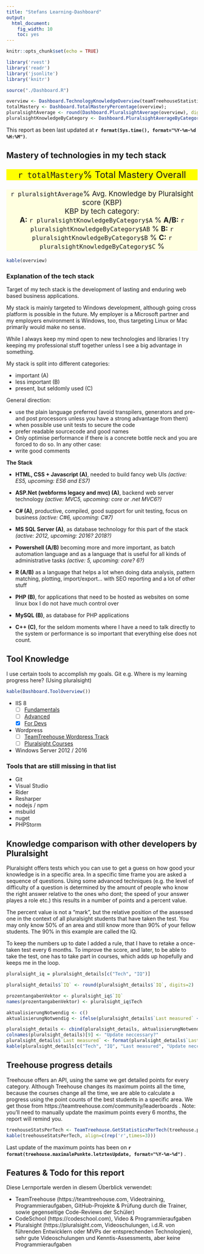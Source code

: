 ```yaml
---
title: "Stefans Learning-Dashboard"
output: 
  html_document: 
    fig_width: 10
    toc: yes
---
```


```r
knitr::opts_chunk$set(echo = TRUE)

library('rvest')
library('readr')
library('jsonlite')
library('knitr')

source("./Dashboard.R")

overview <- Dashboard.TechnologyKnowledgeOverview(teamTreehouseStatisticsPerTech)
totalMastery <- Dashboard.TotalMasteryPercentage(overview);
pluralsightAverage <- round(Dashboard.PluralsightAverage(overview), digits = 2);
pluralsightKnowledgeByCategory <- Dashboard.PluralsightAverageByCategory(overview);
```

This report as been last updated at **`r format(Sys.time(), format="%Y-%m-%d %H:%M")`**.

## Mastery of technologies in my tech stack

<div style="text-align:center; font-size: 18pt; background-color:yellow">
  `r totalMastery`% Total Mastery Overall<br/>
</div>
<div style="text-align:center; font-size: 14pt; background-color:lightyellow">
  `r pluralsightAverage`% Avg. Knowledge by Pluralsight score (KBP)<br/>
  KBP by tech category: <br/>
  **A:** `r pluralsightKnowledgeByCategory$A` %
  **A/B:** `r pluralsightKnowledgeByCategory$AB` %
  **B:** `r pluralsightKnowledgeByCategory$B` %
  **C:** `r pluralsightKnowledgeByCategory$C` %
</div>

```r
kable(overview)
```

### Explanation of the tech stack

Target of my tech stack is the development of lasting and enduring web based business applications.

My stack is mainly targeted to Windows development, although going cross platform is possible in the future. My employer is a Microsoft partner and my employers environment is Windows, too, thus targeting Linux or Mac primarily would make no sense. 

While I always keep my mind open to new technologies and libraries I try keeping my professional stuff together unless I see a big advantage in something.

My stack is split into different categories: 

  - important (A)
  - less important (B)
  - present, but seldomly used (C)

General direction: 

  - use the plain language preferred (avoid transpilers, generators and pre- and post processors unless you have a strong advantage from them)
  - when possible use unit tests to secure the code
  - prefer readable sourcecode and good names 
  - Only optimise performance if there is a concrete bottle neck and you are forced to do so. In any other case: 
  - write good comments

**The Stack** 

- **HTML, CSS + Javascript (A)**, needed to build fancy web UIs *(active: ES5, upcoming: ES6 and ES7)*
- **ASP.Net (webforms legacy and mvc) (A)**, backend web server technology *(active: MVC5, upcoming: core or .net MVC6?)*
- **C# (A)**, productive, compiled, good support for unit testing, focus on business *(active: C#6, upcoming: C#7)*
- **MS SQL Server (A)**, as database technology for this part of the stack *(active: 2012, upcoming: 2016? 2018?)*
- **Powershell (A/B)** becoming more and more important, as batch automation language and as a language that is useful for all kinds of administrative tasks *(active: 5, upcoming: core? 6?)*
- **R (A/B)** as a language that helps a lot when doing data analysis, pattern matching, plotting, import/export... with SEO reporting and a lot of other stuff

- **PHP (B)**, for applications that need to be hosted as websites on some linux box I do not have much control over
- **MySQL (B)**, as database for PHP applications

- **C++ (C)**, for the seldom moments where I have a need to talk directly to the system or performance is so important that everything else does not count.


## Tool Knowledge

I use certain tools to accomplish my goals.
Git e.g.
Where is my learning progress here? (Using pluralsight)

```r
kable(Dashboard.ToolOverview())
```

  - IIS 8 
     - [ ] [Fundamentals](https://app.pluralsight.com/library/courses/iis-administration-fundamentals/table-of-contents) 
     - [ ] [Advanced](https://app.pluralsight.com/library/courses/iis-administration-in-depth/table-of-contents) 
     - [x] [For Devs](https://app.pluralsight.com/library/courses/iis-for-developers/table-of-contents)
  - Wordpress
     - [ ] [TeamTreehouse Wordpress Track](https://teamtreehouse.com/tracks/development-for-wordpress)
     - [ ] [Pluralsight Courses](https://app.pluralsight.com/library/search?q=Wordpress)
  - Windows Server 2012 / 2016

### Tools that are still missing in that list

  - Git
  - Visual Studio 
  - Rider
  - Resharper
  - nodejs / npm
  - msbuild
  - nuget
  - PHPStorm

## Knowledge comparison with other developers by Pluralsight

Pluralsight offers tests which you can use to get a guess on how good your knowledge is in a specific area. In a specific time frame you are asked a sequence of questions. Using some advanced techniques (e.g. the level of difficulty of a question is determined by the amount of people who know the right answer relative to the ones who dont; the speed of your answer playes a role etc.) this results in a number of points and a percent value.

The percent value is not a "mark", but the relative position of the assessed one in the context of all pluralsight students that have taken the test. You may only know 50% of an area and still know more than 90% of your fellow students. The 90% in this example are called the IQ.

To keep the numbers up to date I added a rule, that I have to retake a once-taken test every 6 months. To improve the score, and later, to be able to take the test, one has to take part in courses, which adds up hopefully and keeps me in the loop.

```r

pluralsight_iq = pluralsight_details[c("Tech", "IQ")]

pluralsight_details$`IQ` <- round(pluralsight_details$`IQ`, digits=2)

prozentangabenVektor <- pluralsight_iq$`IQ`
names(prozentangabenVektor) <- pluralsight_iq$Tech

aktualisierungNotwendig <- c()
aktualisierungNotwendig <- ifelse(pluralsight_details$`Last measured` < overagedDate, "Update neccessary!", "")

pluralsight_details <- cbind(pluralsight_details, aktualisierungNotwendig)
colnames(pluralsight_details)[9] <- "Update neccessary?"
pluralsight_details$`Last measured` <- format(pluralsight_details$`Last measured`, "%d.%m.%Y")
kable(pluralsight_details[c("Tech", "IQ", "Last measured", "Update neccessary?")], row.names = FALSE)
```

## Treehouse progress details 

Treehouse offers an API, using the same we get detailed points for every category. 
Although Treehouse changes its maximum points all the time, because the courses change all the time, we are able to calculate a progress using the point counts of the best students in a specific area. We get those from https://teamtreehouse.com/community/leaderboards . Note: you'll need to manually update the maximum points every 6 months, the report will remind you.

```r
treehouseStatsPerTech <- TeamTreehouse.GetStatisticsPerTech(treehouse.points_detailed, overagedDate)
kable(treehouseStatsPerTech, align=c(rep('r',times=3)))
```

Last update of the maximum points has been on **`r format(treehouse.maximalePunkte.letztesUpdate, format="%Y-%m-%d")` ** .


## Features & Todo for this report

Diese Lernportale werden in diesem Überblick verwendet:

  - TeamTreehouse (https://teamtreehouse.com, Videotraining, Programmieraufgaben, GitHub-Projekte & Prüfung durch die Trainer, sowie gegenseitige Code-Reviews der Schüler)
  - CodeSchool (https://codeschool.com), Video & Programmieraufgaben
  - Pluralsight (https://pluralsight.com, Videoschulungen, i.d.R. von führenden Entwicklern oder MVPs der entsprechenden Technologien), sehr gute Videoschulungen und Kenntis-Assessments, aber keine Programmieraufgaben


